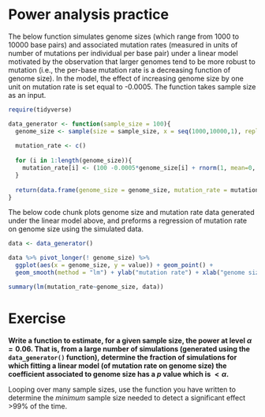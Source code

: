 # Power analysis practice

The below function simulates genome sizes (which range from 1000 to 10000 base pairs) and associated mutation rates (measured in units of number of mutations per individual per base pair) under a linear model motivated by the observation that larger genomes tend to be more robust to mutation (i.e., the per-base mutation rate is a decreasing function of genome size). In the model, the effect of increasing genome size by one unit on mutation rate is set equal to -0.0005. The function takes sample size as an input.

```r
require(tidyverse)

data_generator <- function(sample_size = 100){
  genome_size <- sample(size = sample_size, x = seq(1000,10000,1), replace = T)
  
  mutation_rate <- c()
  
  for (i in 1:length(genome_size)){
    mutation_rate[i] <- (100 -0.0005*genome_size[i] + rnorm(1, mean=0, sd = 10))*1e-9
  }
  
  return(data.frame(genome_size = genome_size, mutation_rate = mutation_rate))
}
```

The below code chunk plots genome size and mutation rate data generated under the linear model above, and preforms a regression of mutation rate on genome size using the simulated data.

```r
data <- data_generator()

data %>% pivot_longer(! genome_size) %>% 
  ggplot(aes(x = genome_size, y = value)) + geom_point() + 
  geom_smooth(method = "lm") + ylab("mutation rate") + xlab("genome size")

summary(lm(mutation_rate~genome_size, data))
```

# Exercise

**Write a function to estimate, for a given sample size, the power at level $\alpha = 0.06$. That is, from a large number of simulations (generated using the `data_generator()` function), determine the fraction of simulations for which fitting a linear model (of mutation rate on genome size) the coefficient associated to genome size has a $p$ value which is $< \alpha$.**

Looping over many sample sizes, use the function you have written to determine the _minimum_ sample size needed to detect a significant effect >99% of the time.